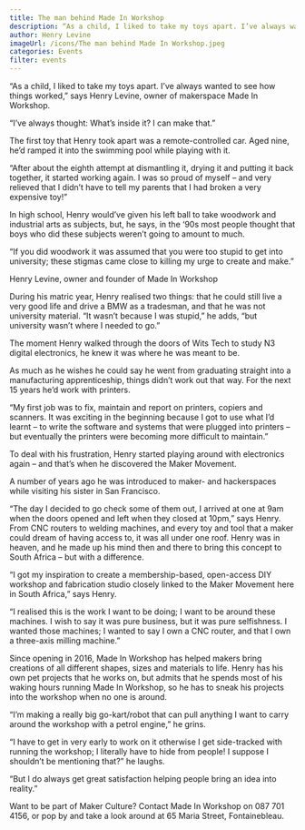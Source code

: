 ```yaml
---
title: The man behind Made In Workshop
description: “As a child, I liked to take my toys apart. I’ve always wanted to see how things worked,” says Henry Levine, owner of makerspace Made In Workshop. “I’ve always thought- What’s inside it? I can make that.” The first toy that Henry took apart was a remote-controlled car. Aged nine, he’d ramped it into the swimming pool while playing with it.
author: Henry Levine
imageUrl: /icons/The man behind Made In Workshop.jpeg
categories: Events
filter: events
---
```

“As a child, I liked to take my toys apart. I’ve always wanted to see how things worked,” says Henry Levine, owner of makerspace Made In Workshop.

“I’ve always thought: What’s inside it? I can make that.”

The first toy that Henry took apart was a remote-controlled car. Aged nine, he’d ramped it into the swimming pool while playing with it.

“After about the eighth attempt at dismantling it, drying it and putting it back together, it started working again. I was so proud of myself – and very relieved that I didn’t have to tell my parents that I had broken a very expensive toy!”

In high school, Henry would’ve given his left ball to take woodwork and industrial arts as subjects, but, he says, in the ‘90s most people thought that boys who did these subjects weren’t going to amount to much.

“If you did woodwork it was assumed that you were too stupid to get into university; these stigmas came close to killing my urge to create and make.”


Henry Levine, owner and founder of Made In Workshop

During his matric year, Henry realised two things: that he could still live a very good life and drive a BMW as a tradesman, and that he was not university material. “It wasn’t because I was stupid,” he adds, “but university wasn’t where I needed to go.”

The moment Henry walked through the doors of Wits Tech to study N3 digital electronics, he knew it was where he was meant to be.

As much as he wishes he could say he went from graduating straight into a manufacturing apprenticeship, things didn’t work out that way. For the next 15 years he’d work with printers.

“My first job was to fix, maintain and report on printers, copiers and scanners. It was exciting in the beginning because I got to use what I’d learnt – to write the software and systems that were plugged into printers – but eventually the printers were becoming more difficult to maintain.”

To deal with his frustration, Henry started playing around with electronics again – and that’s when he discovered the Maker Movement.

A number of years ago he was introduced to maker- and hackerspaces while visiting his sister in San Francisco.

“The day I decided to go check some of them out, I arrived at one at 9am when the doors opened and left when they closed at 10pm,” says Henry. From CNC routers to welding machines, and every toy and tool that a maker could dream of having access to, it was all under one roof. Henry was in heaven, and he made up his mind then and there to bring this concept to South Africa – but with a difference.

“I got my inspiration to create a membership-based, open-access DIY workshop and fabrication studio closely linked to the Maker Movement here in South Africa,” says Henry.

“I realised this is the work I want to be doing; I want to be around these machines. I wish to say it was pure business, but it was pure selfishness. I wanted those machines; I wanted to say I own a CNC router, and that I own a three-axis milling machine.”

Since opening in 2016, Made In Workshop has helped makers bring creations of all different shapes, sizes and materials to life. Henry has his own pet projects that he works on, but admits that he spends most of his waking hours running Made In Workshop, so he has to sneak his projects into the workshop when no one is around. 

“I’m making a really big go-kart/robot that can pull anything I want to carry around the workshop with a petrol engine,” he grins.

“I have to get in very early to work on it otherwise I get side-tracked with running the workshop; I literally have to hide from people! I suppose I shouldn’t be mentioning that?” he laughs.

“But I do always get great satisfaction helping people bring an idea into reality.”

Want to be part of Maker Culture? Contact Made In Workshop on 087 701 4156, or pop by and take a look around at 65 Maria Street, Fontainebleau.